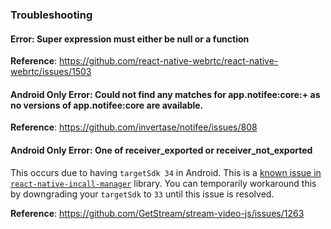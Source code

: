 <!-- vale off -->

### Troubleshooting

#### Error: Super expression must either be null or a function

<EventTargetShimWorkaround isExpo={props.isExpo} />

**Reference**: https://github.com/react-native-webrtc/react-native-webrtc/issues/1503

#### Android Only Error: Could not find any matches for app.notifee:core:+ as no versions of app.notifee:core are available.

<NotifeeWorkaround isExpo={props.isExpo} />

**Reference**: https://github.com/invertase/notifee/issues/808

#### Android Only Error: One of receiver_exported or receiver_not_exported

This occurs due to having `targetSdk 34` in Android. This is a [known issue in `react-native-incall-manager`](https://github.com/react-native-webrtc/react-native-incall-manager/issues/235) library. You can temporarily workaround this by downgrading your `targetSdk` to `33` until this issue is resolved.

**Reference**: https://github.com/GetStream/stream-video-js/issues/1263